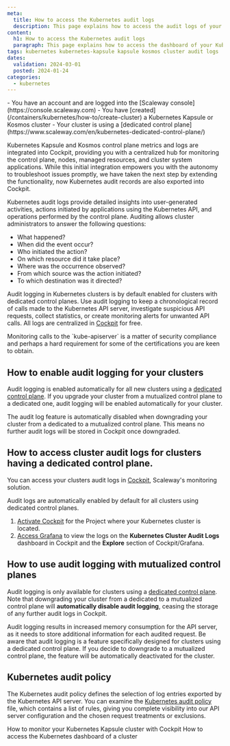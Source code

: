 ```yaml
---
meta:
  title: How to access the Kubernetes audit logs
  description: This page explains how to access the audit logs of your Kubernetes cluster
content:
  h1: How to access the Kubernetes audit logs
  paragraph: This page explains how to access the dashboard of your Kubernetes cluster
tags: kubernetes kubernetes-kapsule kapsule kosmos cluster audit logs
dates:
  validation: 2024-03-01
  posted: 2024-01-24
categories:
  - kubernetes
---
```


<Macro id="iam-requirements" />

<Message type="requirement">
  - You have an account and are logged into the [Scaleway console](https://console.scaleway.com) 
  - You have [created](/containers/kubernetes/how-to/create-cluster) a Kubernetes Kapsule or Kosmos cluster
  - Your cluster is using a [dedicated control plane](https://www.scaleway.com/en/kubernetes-dedicated-control-plane/)
</Message>

Kubernetes Kapsule and Kosmos control plane metrics and logs are integrated into Cockpit, providing you with a centralized hub for monitoring the control plane, nodes, managed resources, and cluster system applications.
While this initial integration empowers you with the autonomy to troubleshoot issues promptly, we have taken the next step by extending the functionality, now Kubernetes audit records are also exported into Cockpit.

Kubernetes audit logs provide detailed insights into user-generated activities, actions initiated by applications using the Kubernetes API, and operations performed by the control plane.
Auditing allows cluster administrators to answer the following questions:

- What happened?
- When did the event occur?
- Who initiated the action?
- On which resource did it take place?
- Where was the occurrence observed?
- From which source was the action initiated?
- To which destination was it directed?

Audit logging in Kubernetes clusters is by default enabled for clusters with dedicated control planes. Use audit logging to keep a chronological record of calls made to the Kubernetes API server, investigate suspicious API requests, collect statistics, or create monitoring alerts for unwanted API calls. 
All logs are centralized in [Cockpit](/observability/cockpit/quickstart/) for free.

<Message type="tip">
    Monitoring calls to the `kube-apiserver` is a matter of security compliance and perhaps a hard requirement for some of the certifications you are keen to obtain.
</Message>

## How to enable audit logging for your clusters

Audit logging is enabled automatically for all new clusters using a [dedicated control plane](https://www.scaleway.com/en/kubernetes-dedicated-control-plane/).
If you upgrade your cluster from a mutualized control plane to a dedicated one, audit logging will be enabled automatically for your cluster.

<Message type="important">
  The audit log feature is automatically disabled when downgrading your cluster from a dedicated to a mutualized control plane. This means no further audit logs will be stored in Cockpit once downgraded.
</Message>

## How to access cluster audit logs for clusters having a dedicated control plane.

You can access your clusters audit logs in [Cockpit](/observability/cockpit/), Scaleway's monitoring solution.

<Message type="tip">
    Audit logs are automatically enabled by default for all clusters using dedicated control planes.
</Message>

1. [Activate Cockpit](/observability/cockpit/how-to/activate-cockpit/) for the Project where your Kubernetes cluster is located.
3. [Access Grafana](/observability/cockpit/how-to/access-grafana-and-managed-dashboards/) to view the logs on the **Kubernetes Cluster Audit Logs** dashboard in Cockpit and the **Explore** section of Cockpit/Grafana.

## How to use audit logging with mutualized control planes

Audit logging is only available for clusters using a [dedicated control plane](https://www.scaleway.com/en/kubernetes-dedicated-control-plane/). 
Note that downgrading your cluster from a dedicated to a mutualized control plane will **automatically disable audit logging**, ceasing the storage of any further audit logs in Cockpit.

<Message type="note">
  Audit logging results in increased memory consumption for the API server, as it needs to store additional information for each audited request.
</Message>

<Message type="important">
  Be aware that audit logging is a feature specifically designed for clusters using a dedicated control plane. If you decide to downgrade to a mutualized control plane, the feature will be automatically deactivated for the cluster.
</Message>

## Kubernetes audit policy

The Kubernetes audit policy defines the selection of log entries exported by the Kubernetes API server.
You can examine the [Kubernetes audit policy](https://github.com/scaleway/kubernetes-gists/blob/main/audit/policy.yaml) file, which contains a list of rules, giving you complete visibility into our API server configuration and the chosen request treatments or exclusions.


<Navigation title="See also">
  <PreviousButton to="/containers/kubernetes/how-to/monitor-cluster/">How to monitor your Kubernetes Kapsule cluster with Cockpit</PreviousButton>
  <NextButton to="/containers/kubernetes/how-to/access-kubernetes-dashboard/">How to access the Kubernetes dashboard of a cluster</NextButton>
</Navigation>
